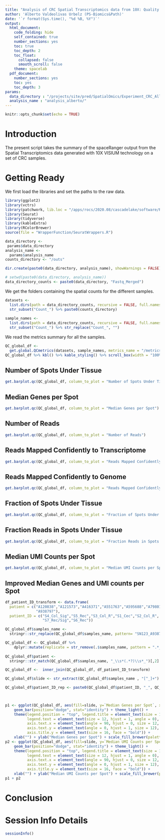 ```yaml
---
title: "Analysis of CRC Spatial Transcriptomics data from 10X: Quality Control: Global Metrics"
author: 'Alberto Valdeolivas Urbelz (PS-Biomics&Path)'
date: '`r format(Sys.time(), "%d %B, %Y")`'
output:
  html_document:
    code_folding: hide
    self_contained: true
    number_sections: yes
    toc: true
    toc_depth: 2
    toc_float:
      collapsed: false
      smooth_scroll: false
    theme: spacelab
  pdf_document:
    number_sections: yes
    toc: yes
    toc_depth: 3
params:
  data_directory : "/projects/site/pred/SpatialOmics/Experiment_CRC_AllSamples/"
  analysis_name : "analysis_alberto/"
---
```



```r
knitr::opts_chunk$set(echo = TRUE)
```

# Introduction

The present script takes the summary of the spaceRanger output from the Spatial 
Transcriptomics data generated with 10X VISIUM technology on a set of CRC 
samples.

# Getting Ready

We first load the libraries and set the paths to the raw data. 

```r
library(ggplot2)
library(vctrs)
library(patchwork, lib.loc = "/apps/rocs/2020.08/cascadelake/software/R/4.1.2-foss-2020a/lib64/R/library")
library(Seurat)
library(tidyverse)
library(kableExtra)
library(RColorBrewer)
source(file = "WrapperFunction/SeuratWrappers.R")

data_directory <- 
 params$data_directory
analysis_name <- 
  params$analysis_name
counts_directory <- "/outs"

dir.create(paste0(data_directory, analysis_name), showWarnings = FALSE)

# setwd(paste0(data_directory, analysis_name))
data_directory_counts <- paste0(data_directory, "Fastq_Merged")
```

We get the folders containing the spatial counts for the different samples. 

```r
datasets <- 
  list.dirs(path = data_directory_counts, recursive = FALSE, full.names = TRUE) %>% 
  str_subset("Count_") %>% paste0(counts_directory)
  
sample_names <- 
  list.dirs(path = data_directory_counts, recursive = FALSE, full.names = FALSE) %>% 
  str_subset("Count_") %>% str_replace("Count_", "")
```

We read the metrics summary for all the samples. 

```r
QC_global_df <- 
  get.global.QCmetrics(datasets, sample_names, metrics_name = "/metrics_summary.csv") 
QC_global_df %>% kbl() %>% kable_styling() %>% scroll_box(width = "100%")
```

## Number of Spots Under Tissue

```r
get.barplot.qc(QC_global_df, column_to_plot = "Number of Spots Under Tissue")
```

## Median Genes per Spot 

```r
get.barplot.qc(QC_global_df, column_to_plot = "Median Genes per Spot")
```

## Number of Reads

```r
get.barplot.qc(QC_global_df, column_to_plot = "Number of Reads")
```

## Reads Mapped Confidently to Transcriptome  

```r
get.barplot.qc(QC_global_df, column_to_plot = "Reads Mapped Confidently to Transcriptome")
```

## Reads Mapped Confidently to Genome

```r
get.barplot.qc(QC_global_df, column_to_plot = "Reads Mapped Confidently to Genome")
```

## Fraction of Spots Under Tissue

```r
get.barplot.qc(QC_global_df, column_to_plot = "Fraction of Spots Under Tissue")
```

## Fraction Reads in Spots Under Tissue

```r
get.barplot.qc(QC_global_df, column_to_plot = "Fraction Reads in Spots Under Tissue")
```

## Median UMI Counts per Spot

```r
get.barplot.qc(QC_global_df, column_to_plot = "Median UMI Counts per Spot")
```

## Improved Median Genes and UMI counts per Spot

```r
df_patient_ID_transform <- data.frame(
  patient = c("A120838","A121573","A416371","A551763","A595688","A798015",
              "A938797"), 
  patient_ID = c("S4_Col_Sig","S5_Rec","S3_Col_R","S1_Cec","S2_Col_R",
                 "S7_Rec/Sig","S6_Rec"))

QC_global_df$samples_name <- 
  stringr::str_replace(QC_global_df$samples_name, pattern= "SN123_A938797_Rep1_X", replacement = "SN123_A938797_Rep1")

QC_global_df <- QC_global_df %>%
    dplyr::mutate(replicate = str_remove(.$samples_name, pattern = ".*_")) 
    
QC_global_df$patient <- 
  stringr::str_match(QC_global_df$samples_name, "_\\s*(.*?)\\s*_")[,2]

QC_global_df <-  inner_join(QC_global_df, df_patient_ID_transform)

QC_global_df$slide <- str_extract(QC_global_df$samples_name , "[^_]+")

QC_global_df$patient_ID_rep <- paste0(QC_global_df$patient_ID, "_", QC_global_df$replicate)
  


p1 <- ggplot(QC_global_df, aes(fill=slide, y=`Median Genes per Spot`, x=patient_ID_rep)) + 
    geom_bar(position="dodge", stat="identity") + theme_light() + 
    theme(legend.position = "top", legend.title = element_text(size = 14, face = "bold"),
          legend.text = element_text(size = 12, hjust = 1, angle = 0),
          axis.text.x = element_text(angle = 90, hjust = 0, size = 12, face = "bold"), 
          axis.text.y = element_text(angle = 0, hjust = 1, size = 12), 
          axis.title.y = element_text(size = 16, face = "bold")) + 
    xlab("") + ylab("Median Genes per Spot") + scale_fill_brewer(palette="Dark2")
p2 <- ggplot(QC_global_df, aes(fill=slide, y=`Median UMI Counts per Spot`, x=patient_ID_rep)) + 
    geom_bar(position="dodge", stat="identity") + theme_light() + 
    theme(legend.position = "top", legend.title = element_text(size = 14, face = "bold"),
          legend.text = element_text(size = 12, hjust = 1, angle = 0),
          axis.text.x = element_text(angle = 90, hjust = 0, size = 12, face = "bold"), 
          axis.text.y = element_text(angle = 0, hjust = 1, size = 12), 
          axis.title.y = element_text(size = 16, face = "bold")) + 
    xlab("") + ylab("Median UMI Counts per Spot") + scale_fill_brewer(palette="Dark2")
p1 + p2  
```



# Conclusion 


# Session Info Details

```r
sessionInfo()
```


